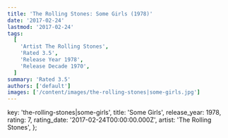 ```yaml
---
title: 'The Rolling Stones: Some Girls (1978)'
date: '2017-02-24'
lastmod: '2017-02-24'
tags:
  [
    'Artist The Rolling Stones',
    'Rated 3.5',
    'Release Year 1978',
    'Release Decade 1970',
  ]
summary: 'Rated 3.5'
authors: ['default']
images: ['/content/images/the-rolling-stones|some-girls.jpg']
---
```


  key: 'the-rolling-stones|some-girls',
  title: 'Some Girls',
  release_year: 1978,
  rating: 7,
  rating_date: '2017-02-24T00:00:00.000Z',
  artist: 'The Rolling Stones',
};

<MusicRating data={data} />

